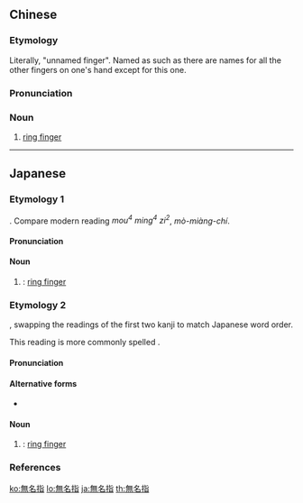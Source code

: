 {{also|无名指}}
==Chinese==
{{zh-forms|s=无名指|type=21|lit=unnamed finger}}

===Etymology===
Literally, "unnamed finger". Named as such as there are names for all the other fingers on one's hand except for this one.
{{rfe|zh|Dubious and ambiguous etymology.}}

===Pronunciation===
{{zh-pron
|m=wúmíngzhǐ
|c=mou4 ming4 zi2
|mn=bû-bêng-cháiⁿ
|h=pfs=mò-miàng-chṳ́/mò-miàng-chí
|cat=n
}}

===Noun===
{{zh-noun}}

# [[ring finger]]

{{zh-cat|Fingers}}

----

==Japanese==

===Etymology 1===
{{ja-kanjitab|yomi=o|む|めい|し}}
{{bor|ja|ltc|sort=むめいし|無名指|tr={{IPAchar|/mɨo miᴇŋ t͡ɕˠiɪX/}}|lit=no, without + name + finger}}.  Compare modern {{etyl|yue|-}} reading ''mou<sup>4</sup> ming<sup>4</sup> zi<sup>2</sup>'', {{etyl|hak|-}} ''mò-miàng-chí''.

====Pronunciation====
{{ja-pron|yomi=o|むめいし|acc=2|acc_ref=DJR}}

====Noun====
{{ja-noun|むめいし}}

# {{synonym of|lang=ja|薬指}}: [[ring finger]]

===Etymology 2===
{{ja-kanjitab|yomi=irr|||ゆび|sort=ななしゆび}}
{{cal|ja|sort=ななしゆび|etyl lang=ltc|etyl term=無名指|etyl t=[[unnamed]] [[finger]]}}, swapping the readings of the first two kanji to match Japanese word order.

This reading is more commonly spelled {{ja-l|名無し指}}.

====Pronunciation====
{{ja-pron|yomi=k|ななしゆび|acc=3|acc_ref=DJR}}

====Alternative forms====
* {{ja-l|名無し指}} {{qualifier|more common}}

====Noun====
{{ja-noun|ななしゆび}}

# {{synonym of|lang=ja|薬指}}: [[ring finger]]

===References===
<references/>

{{C|ja|Fingers|sort=むめいし}}

[[ko:無名指]]
[[lo:無名指]]
[[ja:無名指]]
[[th:無名指]]